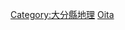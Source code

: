{{日本行政區劃分類導航|山峰}}
{{Commonscat|Mountains of Oita prefecture}}

[[Category:大分縣地理|Category:大分縣地理]]
[[Category:日本各都道府縣山峰|Oita]]